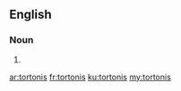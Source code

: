 ==English==

===Noun===
{{head|en|noun plural form}}

# {{plural of|tortoni|lang=en}}

[[ar:tortonis]]
[[fr:tortonis]]
[[ku:tortonis]]
[[my:tortonis]]